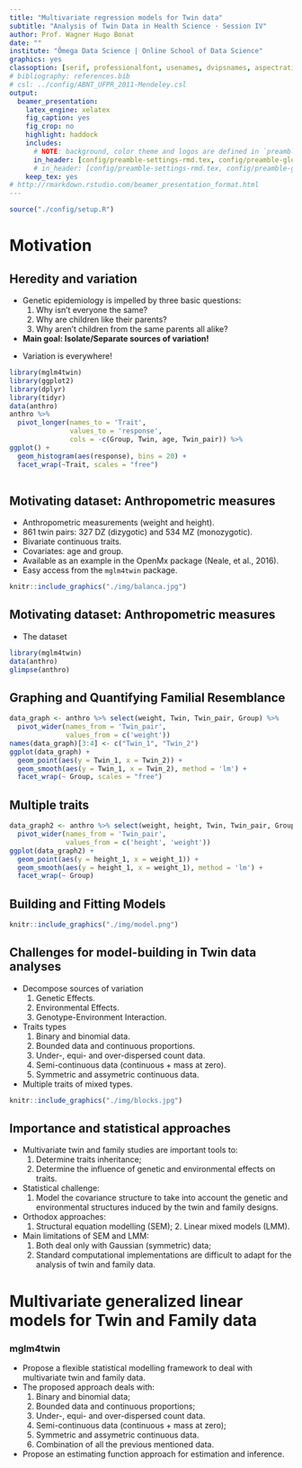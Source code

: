 ```yaml
---
title: "Multivariate regression models for Twin data"
subtitle: "Analysis of Twin Data in Health Science · Session IV"
author: Prof. Wagner Hugo Bonat
date: ""
institute: "Ômega Data Science | Online School of Data Science"
graphics: yes
classoption: [serif, professionalfont, usenames, dvipsnames, aspectratio = 169]
# bibliography: references.bib
# csl: ../config/ABNT_UFPR_2011-Mendeley.csl
output:
  beamer_presentation:
    latex_engine: xelatex
    fig_caption: yes
    fig_crop: no
    highlight: haddock
    includes:
      # NOTE: background, color theme and logos are defined in `preamble-rmd-settings.tex`.
      in_header: [config/preamble-settings-rmd.tex, config/preamble-global.tex, config/preamble-chunk-rmd.tex, config/preamble-commands.tex]
      # in_header: [config/preamble-settings-rmd.tex, config/preamble-global.tex, config/preamble-commands.tex]
    keep_tex: yes
# http://rmarkdown.rstudio.com/beamer_presentation_format.html
---
```


```r
source("./config/setup.R")
```

# Motivation

## Heredity and variation

\beginAHalfColumn

- Genetic epidemiology is impelled by three basic questions:
    1. Why isn't everyone the same?
    2. Why are children like their parents?
    3. Why aren't children from the same parents all alike?

- **Main goal: Isolate/Separate sources of variation!**

\endColumns
\beginAHalfColumn

- Variation is everywhere!

```r
library(mglm4twin)
library(ggplot2)
library(dplyr)
library(tidyr)
data(anthro)
anthro %>%
  pivot_longer(names_to = 'Trait',
               values_to = 'response',
               cols = -c(Group, Twin, age, Twin_pair)) %>%
ggplot() +
  geom_histogram(aes(response), bins = 20) +
  facet_wrap(~Trait, scales = "free")
 
```

\endColumns


## Motivating dataset: Anthropometric measures

\beginAHalfColumn

- Anthropometric measurements (weight and height).
- 861 twin pairs: 327 DZ (dizygotic) and 534 MZ (monozygotic).
- Bivariate continuous traits.
- Covariates: age and group.
- Available as an example in the OpenMx package (Neale, et al., 2016).
- Easy access from the `mglm4twin` package.

\endColumns
\beginAHalfColumn

```r
knitr::include_graphics("./img/balanca.jpg")

```

\endColumns

## Motivating dataset: Anthropometric measures

- The dataset

```r
library(mglm4twin)
data(anthro)
glimpse(anthro)
```


## Graphing and Quantifying Familial Resemblance

```r
data_graph <- anthro %>% select(weight, Twin, Twin_pair, Group) %>%
  pivot_wider(names_from = 'Twin_pair',
              values_from = c('weight')) 
names(data_graph)[3:4] <- c("Twin_1", "Twin_2")
ggplot(data_graph) +
  geom_point(aes(y = Twin_1, x = Twin_2)) +
  geom_smooth(aes(y = Twin_1, x = Twin_2), method = 'lm') +
  facet_wrap(~ Group, scales = "free")

```

## Multiple traits

```r
data_graph2 <- anthro %>% select(weight, height, Twin, Twin_pair, Group) %>%
  pivot_wider(names_from = 'Twin_pair',
              values_from = c('height', 'weight'))
ggplot(data_graph2) +
  geom_point(aes(y = height_1, x = weight_1)) +
  geom_smooth(aes(y = height_1, x = weight_1), method = 'lm') +
  facet_wrap(~ Group)
```

## Building and Fitting Models

```r
knitr::include_graphics("./img/model.png")
```

## Challenges for model-building in Twin data analyses

\beginAHalfColumn

- Decompose sources of variation
    1. Genetic Effects.
    2. Environmental Effects.
    3. Genotype-Environment Interaction.

- Traits types
    1. Binary and binomial data.
    2. Bounded data and continuous proportions.
    3. Under-, equi- and over-dispersed count data.
    4. Semi-continuous data (continuous $+$ mass at zero).
    5. Symmetric and assymetric continuous data.

- Multiple traits of mixed types.

\endColumns
\beginAHalfColumn


```r
knitr::include_graphics("./img/blocks.jpg")

```

\endColumns

## Importance and statistical approaches

- Multivariate twin and family studies are important tools to:
    1. Determine traits inheritance;
    2. Determine the influence of genetic and environmental effects on traits.
- Statistical challenge:
    1. Model the covariance structure to take into account the genetic 
    and environmental structures induced by the twin and family designs.
- Orthodox approaches:
    1. Structural equation modelling (SEM);
	  2. Linear mixed models (LMM).
- Main limitations of SEM and LMM:
    1. Both deal only with Gaussian (symmetric) data;
    2. Standard computational implementations are difficult to 
    adapt for the analysis of twin and family data.


# Multivariate generalized linear models for Twin and Family data

### mglm4twin
- Propose a flexible statistical modelling framework to deal with multivariate twin and family data.
- The proposed approach deals with:
    1. Binary and binomial data;
    2. Bounded data and continuous proportions;
    3. Under-, equi- and over-dispersed count data.
    4. Semi-continuous data (continuous $+$ mass at zero);
    5. Symmetric and assymetric continuous data.
    6. Combination of all the previous mentioned data.
- Propose an estimating function approach for estimation and inference.



